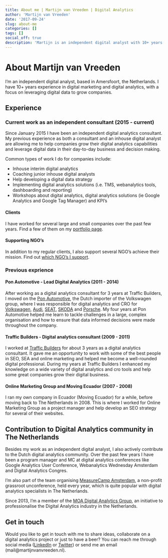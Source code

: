 ```yaml
---
title: About me | Martijn van Vreeden | Digital Analytics
author: 'Martijn van Vreeden'
date: '2017-09-24'
slug: about-me
categories: []
tags: []
social_off: true
description: 'Martijn is an independent digital analyst with 10+ years experience in digital marketing and analytics'
---
```


# About Martijn van Vreeden

I'm an independent digital analyst, based in Amersfoort, the Netherlands. I have 10+ years experience in digital marketing and digital analytics, with a focus on leveraging digital data to grow companies.

## Experience

### Current work as an independent consultant (2015 - current)
Since January 2015 I have been an independent digital analytics consultant. My previous experience as both a consultant and an inhouse digital analyst are allowing me to help companies grow their digital analytics capabilities and leverage digital data in their day-to-day business and decision making.

Common types of work I do for companies include:

* Inhouse interim digital analytics
* Coaching junior inhouse digital analysts
* Help developing a digital data strategy
* Implementing digital analytics solutions (i.e. TMS, webanalytics tools, dashboarding and reporting)
* Workshops about digital analytics, digital analytics solutions (ie Google Analytics and Google Tag Manager) and KPI's

#### Clients

I have worked for several large and small companies over the past few years. Find a few of them on my [portfolio page](/portfolio/).

#### Supporting NGO's

In addition to my regular clients, I also support several NGO's achieve their mission. Find out [which NGO's I support](/supporting-ngo/).

### Previous exprience

#### Pon Automotive - Lead Digital Analytics (2011 - 2014)
After working as a digital analytics consultant for 3 years at Traffic Builders, I moved on the [Pon Automotive](https://pon.com/), the Dutch importer of the Volkswagen group, where I was responsible for digital analytics and CRO for [Volkswagen](https://www.volkswagen.nl), [Audi](https://www.audi.nl/nl/web/nl.html), [SEAT](https://www.seat.nl), [SKODA](https://www.skoda.nl) and [Porsche](https://www.porsche.com/netherlands/nl/). My four years at Pon Automotive helped me learn to tackle challenges in a large, complex organisation and how to ensure that data informed decisions were made throughout the company. 

#### Traffic Builders - Digital analytics consultant (2009 - 2011)

I worked at [Traffic Builders](https://www.traffic-builders.com/) for about 3 years as a digital analytics consultant. It gave me an opportunity to work with some of the best people in SEO, SEA and online marketing and helped me become a well-rounded digital professional. During my years at Traffic Builders I enhanced my knowledge on a wide variety of digital analytics and cro tools and help some great companies grow their digital business.

#### Online Marketing Group and Moving Ecuador (2007 - 2008)

I ran my own company in Ecuador (Moving Ecuador) for a while, before moving back to The Netherlands in 2008. This is where I worked for Online Marketing Group as a project manager and help develop an SEO strategy for several of their websites.

## Contribution to Digital Analytics community in The Netherlands
Besides my work as an independent digital analyst, I also actively contribute to the Dutch digital analytics community.
Over the past few years I have been a program manager and MC at digital analytics conferences like Google Analytics User Conference, Webanalytics Wednesday Amsterdam and Digital Analytics Congres. 

I'm also part of the team organising [MeasureCamp Amsterdam](https://amsterdam.measurecamp.org), a non-profit grassroot unconference, held every year, which is quite popular with digital analytics specialists in The Netherlands.

Since 2013, I'm a member of the [MOA Digital Analytics Group](https://www.moaweb.nl/profgroep-da.html), an initiative to professionalise the Digital Analytics industry in the Netherlands.

## Get in touch

Would you like to get in touch with me to share ideas, collaborate on a digital analytics project or just to have a beer? You can reach me through social media ([LinkedIn](https://www.linkedin.com/in/martijnvanvreeden/) or [Twitter](https://twitter.com/martijnvv)) or send me an email (mail@martijnvanvreeden.nl).